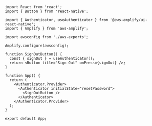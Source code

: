 ```jsx{19}
import React from 'react';
import { Button } from 'react-native';

import { Authenticator, useAuthenticator } from '@aws-amplify/ui-react-native';
import { Amplify } from 'aws-amplify';

import awsconfig from './aws-exports';

Amplify.configure(awsconfig);

function SignOutButton() {
  const { signOut } = useAuthenticator();
  return <Button title="Sign Out" onPress={signOut} />;
}

function App() {
  return (
    <Authenticator.Provider>
      <Authenticator initialState="resetPassword">
        <SignOutButton />
      </Authenticator>
    </Authenticator.Provider>
  );
}

export default App;
```
